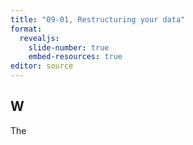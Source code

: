 ```yaml
---
title: "09-01, Restructuring your data"
format: 
  revealjs:
    slide-number: true
    embed-resources: true
editor: source
---
```


## W

:::notes
The
:::
  
